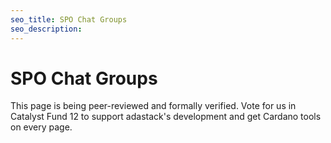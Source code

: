 ```yaml
---
seo_title: SPO Chat Groups
seo_description:
---
```


# SPO Chat Groups

This page is being peer-reviewed and formally verified. Vote for us in Catalyst Fund 12 to support adastack's development and get Cardano tools on every page.
